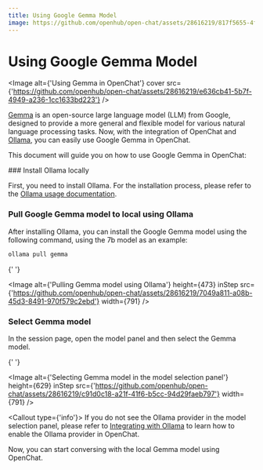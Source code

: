 ```yaml
---
title: Using Google Gemma Model
image: https://github.com/openhub/open-chat/assets/28616219/817f5655-4f9e-414b-af9f-9ccc5410a06d
---
```


# Using Google Gemma Model

<Image
  alt={'Using Gemma in OpenChat'}
  cover
  src={'https://github.com/openhub/open-chat/assets/28616219/e636cb41-5b7f-4949-a236-1cc1633bd223'}
/>

[Gemma](https://blog.google/technology/developers/gemma-open-models/) is an open-source large language model (LLM) from Google, designed to provide a more general and flexible model for various natural language processing tasks. Now, with the integration of OpenChat and [Ollama](https://ollama.com/), you can easily use Google Gemma in OpenChat.

This document will guide you on how to use Google Gemma in OpenChat:

<Steps>
  ### Install Ollama locally

First, you need to install Ollama. For the installation process, please refer to the [Ollama usage documentation](/en/usage/providers/ollama).

### Pull Google Gemma model to local using Ollama

After installing Ollama, you can install the Google Gemma model using the following command, using the 7b model as an example:

```bash
ollama pull gemma
```

{' '}

<Image
  alt={'Pulling Gemma model using Ollama'}
  height={473}
  inStep
  src={'https://github.com/openhub/open-chat/assets/28616219/7049a811-a08b-45d3-8491-970f579c2ebd'}
  width={791}
/>

### Select Gemma model

In the session page, open the model panel and then select the Gemma model.

{' '}

<Image
  alt={'Selecting Gemma model in the model selection panel'}
  height={629}
  inStep
  src={'https://github.com/openhub/open-chat/assets/28616219/c91d0c18-a21f-41f6-b5cc-94d29faeb797'}
  width={791}
/>

  <Callout type={'info'}>
    If you do not see the Ollama provider in the model selection panel, please refer to [Integrating
    with Ollama](/en/self-hosting/examples/ollama) to learn how to enable the Ollama provider in
    OpenChat.
  </Callout>
</Steps>

Now, you can start conversing with the local Gemma model using OpenChat.
